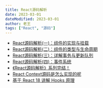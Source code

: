 ---
title: React源码解析
date: 2023-03-01
dateModified: 2023-03-01
author: 老王
tags: ["React", "源码"]
---

<div>
  <ul>
    <li>
      <a href="https://juejin.cn/post/6844903568487497741" target="_blank">
        React源码解析(一)：组件的实现与挂载
      </a>
    </li>
    <li>
      <a href="https://juejin.cn/post/6844903508798357511" target="_blank">
        React源码解析(二)：组件的类型与生命周期
      </a>
    </li>
    <li>
      <a href="https://juejin.cn/post/6844903511478697998" target="_blank">
        React源码解析(三)：详解事务与更新队列
      </a>
    </li>
    <li>
      <a href="https://juejin.cn/post/6844903538762448910" target="_blank">
        React源码解析(四)：事件系统
      </a>
    </li>
    <li>
      <a href="https://juejin.cn/post/6844903568487497741" target="_blank">
        《React源码解析》系列完结！
      </a>
    </li>
    <li>
      <a href="https://juejin.cn/post/7185316688571662393" target="_blank">
        React Context源码是怎么实现的呢
      </a>
    </li>
    <li>
      <a href="https://juejin.cn/post/7119102104337121316" target="_blank">
        基于 React 18 讲解 Hooks 原理
      </a>
    </li>
  </ul>
</div>
